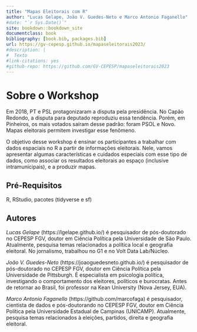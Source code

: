```yaml
---
title: "Mapas Eleitorais com R"
author: "Lucas Gelape, João V. Guedes-Neto e Marco Antonio Faganello"
#date: "`r Sys.Date()`"
site: bookdown::bookdown_site
documentclass: book
bibliography: [book.bib, packages.bib]
url: https://gv-cepesp.github.io/mapaseleitorais2023/
#description: |
#  Texto
#link-citations: yes
#github-repo: https://github.com/GV-CEPESP/mapaseleitorais2023
---
```


# Sobre o Workshop

Em 2018, PT e PSL protagonizaram a disputa pela presidência. No Capão Redondo, a disputa para deputado reproduziu essa tendência. Porém, em Pinheiros, os mais votados saíram desse padrão: foram PSOL e Novo. Mapas eleitorais permitem investigar esse fenômeno.

O objetivo desse workshop é ensinar os participantes a trabalhar com dados espaciais no R a partir de informações eleitorais. Nele, vamos apresentar algumas características e cuidados especiais com esse tipo de dados, como associar os resultados eleitorais ao espaço (inclusive intramunicipais), e a produzir mapas.

## Pré-Requisitos

R, RStudio, pacotes (tidyverse e sf)

## Autores

*Lucas Gelape* (https://lgelape.github.io/) é pesquisador de pós-doutorado no CEPESP FGV, doutor em Ciência Política pela Universidade de São Paulo. Atualmente, pesquisa temas relacionados a política local e geografia eleitoral. No jornalismo, trabalhou no G1 e no Volt Data Lab/Núcleo.

*João V. Guedes-Neto* (https://joaoguedesneto.github.io/) é pesquisador de pós-doutorado no CEPESP FGV, doutor em Ciência Política pela Universidade de Pittsburgh. É especialista em psicologia política, investigando o comportamento dos eleitores, políticos e burocratas. Antes de retornar ao Brasil, foi professor na Kean University (Nova Jersey, EUA).

*Marco Antonio Faganello* (https://github.com/marcofaga) é pesquisador, cientista de dados e pós-doutorando no CEPESP FGV, doutor em Ciência Política pela Universidade Estadual de Campinas (UNICAMP). Atualmente, pesquisa temas relacionados à eleições, partidos, direita e geografia eleitoral.
